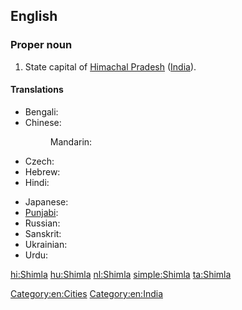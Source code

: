 ==English==

===Proper noun===
{{wikipedia}}
{{en-proper noun}}

# State capital of [[Himachal Pradesh]] ([[India]]).

====Translations====
{{trans-top|capital of Himachal Pradesh, India}}
* Bengali: {{t-|bn|শিমলা|sc=Beng}}
* Chinese:
*: Mandarin: {{t|cmn|西姆拉|tr=Xīmǔlā|sc=Hani}}
* Czech: {{t-|cs|Šimla|f}}
* Hebrew: {{t-|he|שימלה}}
* Hindi: {{t+|hi|शिमला|tr=śimlā|xs=Hindi}}
{{trans-mid}}
* Japanese: {{t-|ja|シムラー|tr=Shimurā}}
* [[Punjabi]]: {{t-|pa|ਸ਼ਿਮਲਾ|sc=Guru|xs=Punjabi}}
* Russian: {{t-|ru|Шимла|f|tr=Šímla}}
* Sanskrit: {{t-|sa|शिमला|xs=Sanskrit}}
* Ukrainian: {{t-|uk|Шімла|f|tr=Šímla|xs=Ukrainian}}
* Urdu: {{t-|ur|شملہ|tr=śimlā|xs=Urdu}}
{{trans-bottom}}

[[Category:en:Cities]]
[[Category:en:India]]

[[hi:Shimla]]
[[hu:Shimla]]
[[nl:Shimla]]
[[simple:Shimla]]
[[ta:Shimla]]